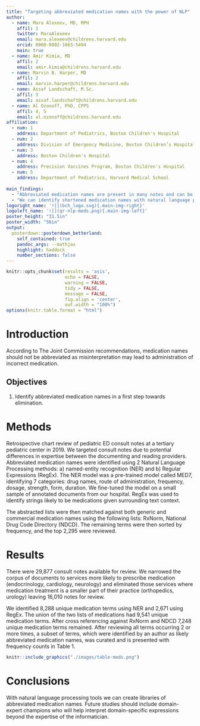 ```yaml
---
title: "Targeting abbreviated medication names with the power of NLP"
author:
  - name: Mara Alexeev, MD, MPH
    affil: 1
    twitter: MaraAlexeev
    email: mara.alexeev@childrens.harvard.edu
    orcid: 0000-0002-1063-5494
    main: true
  - name: Amir Kimia, MD
    affil: 2
    email: amir.kimia@childrens.harvard.edu
  - name: Marvin B. Harper, MD
    affil: 2
    email: marvin.harper@childrens.harvard.edu
  - name: Assaf Landschaft, M.Sc.
    affil: 3
    email: assaf.landschaft@childrens.harvard.edu
  - name: Al Ozonoff, PhD, CPPS
    affil: 4, 5
    email: al.ozonoff@childrens.harvard.edu
affiliation:
  - num: 1
    address: Department of Pediatrics, Boston Children's Hospital
  - num: 2
    address: Division of Emergency Medicine, Boston Children’s Hospital
  - num: 3
    address: Boston Children's Hospital
  - num: 4
    address: Precision Vaccines Program, Boston Children's Hospital
  - num: 5
    address: Department of Pediatrics, Harvard Medical School
    
main_findings:
  - "Abbreviated medication names are present in many notes and can be ambiguous."
  - "We can identify shortened medication names with natural language processing tools." 
logoright_name: '![](bch_logo.svg){.main-img-right}'
logoleft_name: '![](qr-nlp-meds.png){.main-img-left}'
poster_height: "31.5in"
poster_width: "56in"
output: 
  posterdown::posterdown_betterland:
    self_contained: true
    pandoc_args: --mathjax
    highlight: haddock
    number_sections: false
---
```


```r
knitr::opts_chunk$set(results = 'asis',
                      echo = FALSE,
                      warning = FALSE,
                      tidy = FALSE,
                      message = FALSE,
                      fig.align = 'center',
                      out.width = "100%")
options(knitr.table.format = "html") 
```

# Introduction

According to The Joint Commission recommendations, medication names should not be abbreviated as misinterpretation may lead to administration of incorrect medication.

## Objectives

1.  Identify abbreviated medication names in a first step towards elimination.

# Methods

Retrospective chart review of pediatric ED consult notes at a tertiary pediatric center in 2019. We targeted consult notes due to potential differences in expertise between the documenting and reading providers. Abbreviated medication names were identified using 2 Natural Language Processing methods: a) named-entity recognition (NER) and b) Regular Expressions (RegEx). The NER model was a pre-trained model called MED7, identifying 7 categories: drug names, route of administration, frequency, dosage, strength, form, duration. We fine-tuned the model on a small sample of annotated documents from our hospital. RegEx was used to identify strings likely to be medications given surrounding text context.

The abstracted lists were then matched against both generic and commercial medication names using the following lists: RxNorm, National Drug Code Directory (NDCD). The remaining terms were then sorted by frequency, and the top 2,295 were reviewed.

# Results

There were 29,877 consult notes available for review. We narrowed the corpus of documents to services more likely to prescribe medication (endocrinology, cardiology, neurology) and eliminated those services where medication treatment is a smaller part of their practice (orthopedics, urology) leaving 16,010 notes for review.

We identified 8,288 unique medication terms using NER and 2,671 using RegEx. The union of the two lists of medications had 9,541 unique medication terms. After cross referencing against RxNorm and NDCD 7,248 unique medication terms remained. After reviewing all terms occurring 2 or more times, a subset of terms, which were identified by an author as likely abbreviated medication names, was curated and is presented with frequency counts in Table 1.

```r

knitr::include_graphics("./images/table-meds.png")

```

# Conclusions

With natural language processing tools we can create libraries of abbreviated medication names. Future studies should include domain-expert champions who will help interpret domain-specific expressions beyond the expertise of the informatician.
